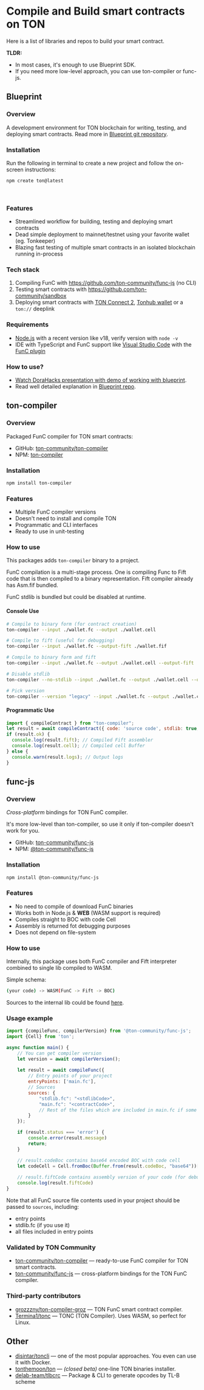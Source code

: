 
# Compile and Build smart contracts on TON

Here is a list of libraries and repos to build your smart contract.

**TLDR:**

* In most cases, it's enough to use Blueprint SDK.
* If you need more low-level approach, you can use ton-compiler or func-js.

## Blueprint

### Overview

A development environment for TON blockchain for writing, testing, and deploying smart contracts. Read more in [Blueprint git repository](https://github.com/ton-community/blueprint).

### Installation

Run the following in terminal to create a new project and follow the on-screen instructions:

```bash
npm create ton@latest
```

&nbsp;

### Features

* Streamlined workflow for building, testing and deploying smart contracts
* Dead simple deployment to mainnet/testnet using your favorite wallet (eg. Tonkeeper)
* Blazing fast testing of multiple smart contracts in an isolated blockchain running in-process

### Tech stack

1. Compiling FunC with https://github.com/ton-community/func-js (no CLI)
2. Testing smart contracts with https://github.com/ton-community/sandbox
3. Deploying smart contracts with [TON Connect 2](https://github.com/ton-connect), [Tonhub wallet](https://tonhub.com/) or a `ton://` deeplink

### Requirements

* [Node.js](https://nodejs.org) with a recent version like v18, verify version with `node -v`
* IDE with TypeScript and FunC support like [Visual Studio Code](https://code.visualstudio.com/) with the [FunC plugin](https://marketplace.visualstudio.com/items?itemName=tonwhales.func-vscode)

### How to use?

* [Watch DoraHacks presentation with demo of working with blueprint](https://www.youtube.com/watch?v=5ROXVM-Fojo).
* Read well detailed explanation in [Blueprint repo](https://github.com/ton-community/blueprint#create-a-new-project).

## ton-compiler

### Overview

Packaged FunC compiler for TON smart contracts:

* GitHub: [ton-community/ton-compiler](https://github.com/ton-community/ton-compiler)
* NPM: [ton-compiler](https://www.npmjs.com/package/ton-compiler)

### Installation

```bash npm2yarn
npm install ton-compiler
```

### Features

* Multiple FunC compiler versions
* Doesn't need to install and compile TON
* Programmatic and CLI interfaces
* Ready to use in unit-testing

### How to use

This packages adds `ton-compiler` binary to a project.

FunC compilation is a multi-stage process. One is compiling Func to Fift code that is then compiled to a binary representation. Fift compiler already has Asm.fif bundled.

FunC stdlib is bundled but could be disabled at runtime.

#### Console Use

```bash
# Compile to binary form (for contract creation)
ton-compiler --input ./wallet.fc --output ./wallet.cell

# Compile to fift (useful for debugging)
ton-compiler --input ./wallet.fc --output-fift ./wallet.fif

# Compile to binary form and fift
ton-compiler --input ./wallet.fc --output ./wallet.cell --output-fift ./wallet.fif

# Disable stdlib
ton-compiler --no-stdlib --input ./wallet.fc --output ./wallet.cell --output-fift ./wallet.fif

# Pick version
ton-compiler --version "legacy" --input ./wallet.fc --output ./wallet.cell --output-fift ./wallet.fif
```

#### Programmatic Use

```javascript
import { compileContract } from "ton-compiler";
let result = await compileContract({ code: 'source code', stdlib: true, version: 'latest' });
if (result.ok) {
  console.log(result.fift); // Compiled Fift assembler
  console.log(result.cell); // Compiled cell Buffer
} else {
  console.warn(result.logs); // Output logs
}
```

## func-js

### Overview

*Cross-platform* bindings for TON FunC compiler.

It's more low-level than ton-compiler, so use it only if ton-compiler doesn't work for you.

* GitHub: [ton-community/func-js](https://github.com/ton-community/func-js)
* NPM: [@ton-community/func-js](https://www.npmjs.com/package/@ton-community/func-js)

### Installation

```bash npm2yarn
npm install @ton-community/func-js
```

### Features

* No need to compile of download FunC binaries
* Works both in Node.js & **WEB** (WASM support is required)
* Compiles straight to BOC with code Cell
* Assembly is returned fot debugging purposes
* Does not depend on file-system

### How to use

Internally, this package uses both FunC compiler and Fift interpreter combined to single lib compiled to WASM.

Simple schema:

```bash
(your code) -> WASM(FunC -> Fift -> BOC)
```

Sources to the internal lib could be found [here](https://github.com/ton-blockchain/ton/tree/testnet/crypto/funcfiftlib).

### Usage example

```javascript
import {compileFunc, compilerVersion} from '@ton-community/func-js';
import {Cell} from 'ton';

async function main() {
    // You can get compiler version 
    let version = await compilerVersion();
    
    let result = await compileFunc({
        // Entry points of your project
        entryPoints: ['main.fc'],
        // Sources
        sources: {
            "stdlib.fc": "<stdlibCode>",
            "main.fc": "<contractCode>",
            // Rest of the files which are included in main.fc if some
        }
    });

    if (result.status === 'error') {
        console.error(result.message)
        return;
    }

    // result.codeBoc contains base64 encoded BOC with code cell 
    let codeCell = Cell.fromBoc(Buffer.from(result.codeBoc, "base64"))[0];
    
    // result.fiftCode contains assembly version of your code (for debug purposes)
    console.log(result.fiftCode)
}
```

Note that all FunC source file contents used in your project should be passed to `sources`, including:

* entry points
* stdlib.fc (if you use it)
* all files included in entry points

### Validated by TON Community

* [ton-community/ton-compiler](https://github.com/ton-community/ton-compiler) — ready-to-use FunC compiler for TON smart contracts.
* [ton-community/func-js](https://github.com/ton-community/func-js) — cross-platform bindings for the TON FunC compiler.

### Third-party contributors

* [grozzzny/ton-compiler-groz](https://github.com/grozzzny/ton-compiler-groz) — TON FunC smart contract compiler.
* [Termina1/tonc](https://github.com/Termina1/tonc) — TONC (TON Compiler). Uses WASM, so perfect for Linux.

## Other

* [disintar/toncli](https://github.com/disintar/toncli) — one of the most popular approaches. You even can use it with Docker.
* [tonthemoon/ton](https://github.com/tonthemoon/ton) — *(closed beta)* one-line TON binaries installer.
* [delab-team/tlbcrc](https://github.com/delab-team/tlbcrc) — Package & CLI to generate opcodes by TL-B scheme

<Feedback />
